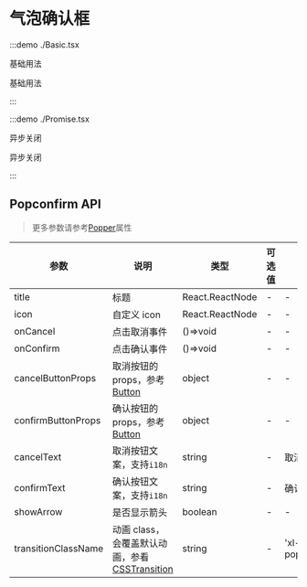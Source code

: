 # 气泡确认框

:::demo ./Basic.tsx

基础用法

基础用法

:::

:::demo ./Promise.tsx

异步关闭

异步关闭

:::

## Popconfirm API

> 更多参数请参考[Popper](/Popper)属性

| 参数 | 说明 | 类型 | 可选值 | 默认值 | 是否必填 |
| --- | --- | --- | --- | --- | --- |
| title | 标题 | React.ReactNode | - | - | true |
| icon | 自定义 icon | React.ReactNode | - | - | false |
| onCancel | 点击取消事件 | ()=>void | - | - | false |
| onConfirm | 点击确认事件 | ()=>void | - | - | false |
| cancelButtonProps | 取消按钮的 props，参考[Button](/Button) | object | - | - | false |
| confirmButtonProps | 确认按钮的 props，参考[Button](/Button) | object | - | - | false |
| cancelText | 取消按钮文案，支持`i18n` | string | - | 取消 | false |
| confirmText | 确认按钮文案，支持`i18n` | string | - | 确认 | false |
| showArrow | 是否显示箭头 | boolean | - | - | false |
| transitionClassName | 动画 class，会覆盖默认动画，参看[CSSTransition](/CSSTransition) | string | - | 'xl-popconfirm' | false |
